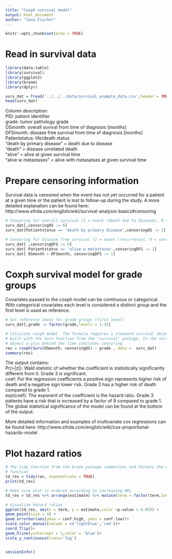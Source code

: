 ```yaml
---
title: "Coxph survival model"
output: html_document
author: "Jana Fischer"
---
```


```r
knitr::opts_chunk$set(echo = TRUE)
```

# Read in survival data
```r
library(data.table)
library(survival)
library(ggplot2)
library(broom)
library(dplyr)

surv_dat = fread('../../../data/survival_example_data.csv',header = TRUE)
head(surv_dat)

```

Column description:  
 PID: patient identifier  
 grade: tumor pathology grade  
 OSmonth: overall suvival from time of diagnosis [months]  
 DFSmonth: disease free survival from time of diagnosis [months]  
 Patientstatus: life/death status   
  "death by primary disease" = death due to disease  
  "death" = disease unrelated death  
  "alive" = alive at given survival time  
  "alive w metastases" = alive with metasatses at given survival time  


# Prepare censoring information

Survival data is censored when the event has not yet occurred for a patient
at a given time or the patient is lost to follow-up during the study.
A more detailed explanation can be found here: 
http://www.sthda.com/english/wiki/survival-analysis-basics#censoring

```r
# Censoring for overall survival (1 = event (death due to disease), 0 = censored)
surv_dat[,censoringOS := 0]
surv_dat[Patientstatus == 'death by primary disease',censoringOS := 1]

# Censoring for disease free survival (1 = event (recurrence), 0 = censored)
surv_dat[ ,censoringDFS := 0]
surv_dat[ Patientstatus == 'alive w metastases',censoringDFS := 1]
surv_dat[ OSmonth > DFSmonth, censoringDFS := 1]

```

# Coxph survival model for grade groups

Covariates passed to the coxph model can be continuous or categorical.
With categorical covariates each level is considered a distinct group
and the first level is used as reference.

```r
# Set reference level for grade groups (first level)
surv_dat[,grade := factor(grade,levels = 1:3)]

# Calculate coxph model. The formula requires a standard survival object
# built with the Surv function from the "survival" package. In the survival
# object a plus behind the time indicates censoring.
res = coxph(Surv(OSmonth, censoringOS) ~ grade , data =  surv_dat)
summary(res)
```

The output contains:  
Pr(>|z|): Wald statistic of whether the coefficient is statistically significantly
different from 0. Grade 3 is significant.  
coef: For the regression coefficients a positive sign represents higher risk of death and
a negative sign lower risk. Grade 3 has a higher risk of death compared to grade 1.    
exp(coef): The exponent of the coefficient is the hazard ratio. Grade 3 patients have a
risk that is increased by a factor of 9 compared to grade 1.  
The global statistical significance of the model can be found at the bottom of the output.  

More detailed information and examples of multivariate cox regressions can be found here:
http://www.sthda.com/english/wiki/cox-proportional-hazards-model


# Plot hazard ratios
```r

# The tidy function from the broom package summarizes and formats the output of the coxph
# function
td_res = tidy(res, exponentiate = TRUE)
print(td_res)

# Make sure plot is ordered according to increasing HRs
td_res = td_res %>% arrange(estimate) %>% mutate(term = factor(term,levels = term))

# Visualize hazard ratios
ggplot(td_res, aes(x = term, y = estimate,color =p.value < 0.05)) +
geom_point(size = 4) +
geom_errorbar(aes(ymax = conf.high, ymin = conf.low))+
scale_color_manual(values = c('lightblue','red'))+
coord_flip()+
geom_hline(yintercept = 1,color = 'blue')+
scale_y_continuous(trans='log')



```

```r
sessionInfo()
```
